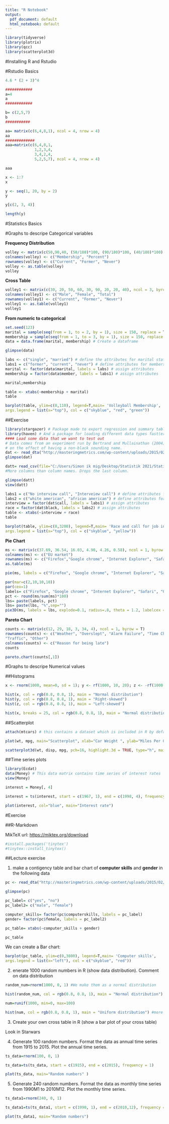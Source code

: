 ```yaml
---
title: "R Notebook"
output:
  pdf_document: default
  html_notebook: default
---
```


```r
library(tidyverse)
library(plotrix)
library(qcc)
library(scatterplot3d)


```

#Installing R and Rstudio

#Rstudio Basics

```r
4.6 * (2 + 3)^4

############
a=4
a
############

b= c(2,5,7)
b
###########

aa= matrix(c(6,4,8,1), ncol = 4, nrow = 4)
aa
#############
aaa=matrix(c(6,4,8,1,
             1,2,3,4,
             3,4,2,4,
             5,2,5,7), ncol = 4, nrow = 4)

aaa

```

```r
x <- 1:7
x

y <- seq(1, 20, by = 2)
y

y[c(2, 3, 4)]

length(y)

```

#Statistics Basics

#Graphs to descripe Categorical variables

**Frequency Distribution**

```r
volley <- matrix(c(50,90,40, (50/180)*100, (90/180)*100, (40/180)*100), ncol = 2, nrow = 3)
colnames(volley) <- c("Membership", "Percent")
rownames(volley) <- c("Current", "Former", "Never")
volley <- as.table(volley)
volley

```

**Cross Table**

```r
volley1 <- matrix(c(30, 20, 50, 60, 30, 90, 20, 20, 40), ncol = 3, byrow = TRUE)
colnames(volley1) <- c("Male", "Female", "Total")
rownames(volley1) <- c("Current", "Former", "Never")
volley1 <- as.table(volley1)
volley1
```

**From numeric to categorical**

```r
set.seed(123)
marital = sample(seq(from = 1, to = 2, by = 1), size = 150, replace = T) #data for marital status
membership = sample(seq(from = 1, to = 3, by = 1), size = 150, replace = T) #data for membership
data = data.frame(marital, membership) # Create a dataframe

glimpse(data)


```

```r
labs <- c("single", "married") # define the attributes for marital status
labs1 = c("former", "current", "never") # define attributes for membership
marital <- factor(data$marital, labels = labs) # assign attributes
membership = factor(data$member, labels = labs1) # assign attributes

marital;membership
```

```r
table <- xtabs(~membership + marital) 
table
```

```r
barplot(table, ylim=c(0,110), legend=T,main= 'Volleyball Membership',
args.legend = list(x="top"), col = c("skyblue", "red", "green"))

```

##Exercise

```r

library(stargazer) # Package made to export regression and summary tables
library(haven) # And a package for loading different data types fast(er)
#### Load some data that we want to test out
# Data comes from an experiment run by Bertrand and Mullainathan (2004)
# on the effect of having a non-black sounding name.
dat <- read_dta("http://masteringmetrics.com/wp-content/uploads/2015/02/bm.dta")
glimpse(dat)

datt= read_csv(file="C:/Users/Simon ik mig/Desktop/Statistik 2021/Statistik-3.semester/dat.csv" )
#More columns than column names. Drops the last column. 

glimpse(datt)
view(datt)
```

```r
labs1 = c("No interview call", "Interveiew call") # define attributes for interview call
labs2 = c("white american", "african american") # define attributes for race
interview = factor(dat$call, labels = labs1) # assign attributes
race = factor(dat$black, labels = labs2) # assign attributes
table <- xtabs(~interview + race)
table
```

```r
barplot(table, ylim=c(0,3200), legend=T,main= 'Race and call for job interviews',
args.legend = list(x="top"), col = c("skyblue", "yellow"))

```

**Pie Chart**

```r
ms <- matrix(c(37.69, 36.54, 16.03, 4.90, 4.26, 0.58), ncol = 1, byrow = T)
colnames(ms) <- c("EU market")
rownames(ms) <- c("Firefox","Google chrome", "Internet Explorer", "Safari", "Opera", "Others")
as.table(ms)
```

```r
pie(ms, labels = c("Firefox", "Google chrome", "Internet Explorer", "Safari", "Opera", "Others"))
```

```r
par(mar=c(2,10,10,10))
par(cex=1)
labels= c("Firefox", "Google chrome", "Internet Explorer", "Safari", "Opera", "Others")
pct <- round(ms/sum(ms)*100)
lbs= paste(labels, pct)
lbs= paste(lbs, "%",sep="")
pie3D(ms, labels = lbs, explode=0.1, radius=.8, theta = 1.2, labelcex = 1.4)
```

**Pareto Chart**

```r
counts <- matrix(c(12, 29, 18, 3, 34, 4), ncol = 1, byrow = T)
rownames(counts) <- c("Weather", "Overslept", "Alarm Failure", "Time Change",
"Traffic", "Other")
colnames(counts) <- c("Reason for being late")
counts
```

```r

pareto.chart(counts[,1])

```

#Graphs to descripe Numerical values

##Histograms

```r
x <- rnorm(1000, mean=0, sd = 1); y <- rf(1000, 10, 20); z <- -rf(1000, 10, 20)

hist(x, col = rgb(0.8, 0.8, 1), main = "Normal distribution")
hist(y, col = rgb(0.8, 0.8, 1), main = "Right-skewed")
hist(z, col = rgb(0.8, 0.8, 1), main = "Left-skewed")


```

```r
hist(x, breaks = 25, col = rgb(0.8, 0.8, 1), main = "Normal distribution")

```

##Scatterplot

```r
attach(mtcars) # this contains a dataset which is included in R by default

plot(wt, mpg, main="Scatterplot", xlab="Car Weight ", ylab="Miles Per Gallon ", pch=16)

```

```r
scatterplot3d(wt, disp, mpg, pch=16, highlight.3d = TRUE, type="h", main="3D Scatterplot")
```

##Time series plots

```r
library(Ecdat)
data(Money) # This data matrix contains time series of interest rates
view(Money)

interest = Money[, 4]

interest = ts(interest, start = c(1967, 1), end = c(1998, 4), frequency = 4)

plot(interest, col="blue", main="Interest rate")

```

#Exercise

##R-Markdown

MikTeX url: <https://miktex.org/download>

```r
#install.packages('tinytex')
#tinytex::install_tinytex()


```

##Lecture exercise

1.  make a contigency table and bar chart of **computer skills** and **gender** in the following data

```r
pc <- read_dta("http://masteringmetrics.com/wp-content/uploads/2015/02/bm.dta")

glimpse(pc)

pc_label= c("yes", "no")
pc_label2= c("male", "female")

computer_skills= factor(pc$computerskills, labels = pc_label)
gender= factor(pc$female, labels = pc_label2)

pc_table= xtabs(~computer_skills + gender)

pc_table

```

We can create a Bar chart:

```r
barplot(pc_table, ylim=c(0,3800), legend=T,main= 'Computer skills',
args.legend = list(x="left"), col = c("skyblue", "red"))
```



2. enerate 1000 random numbers in R (show data distribution). Comment on data distribution

```r
random_num=rnorm(1000, 0, 1) #We make them as a normal distribution 

hist(random_num, col = rgb(0.8, 0.8, 1), main = "Normal distribution")

num=runif(1000, min=0, max=100)

hist(num, col = rgb(0.8, 0.8, 1), main = "Uniform distribution") #more like a uniform

```

3. Create your own cross table in R (show a bar plot of your cross table)


Look in Starwars


4. Generate 100 random numbers. Format the data as annual time series from 1915 to 2015. Plot the annual time series.

```r
ts_data=rnorm(100, 0, 1)

ts_data=ts(ts_data, start = c(1915), end = c(2015), frequency = 1)

plot(ts_data, main="Random numbers" )

```

5. Generate 240 random numbers. Format the data as monthly time series from 1990M1 to 2010M12. Plot the monthly time series.



```r
ts_data1=rnorm(240, 0, 1)

ts_data1=ts(ts_data1, start = c(1990, 1), end = c(2010,12), frequency = 12)

plot(ts_data1, main="Random numbers")
```


























